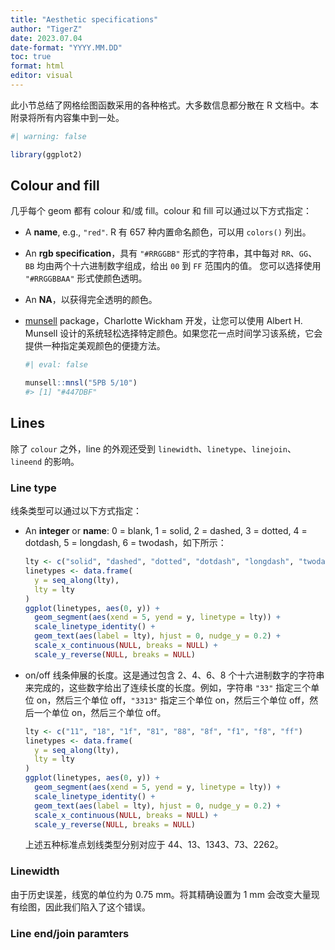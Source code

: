 ```yaml
---
title: "Aesthetic specifications"
author: "TigerZ"
date: 2023.07.04
date-format: "YYYY.MM.DD"
toc: true
format: html
editor: visual
---
```


此小节总结了网格绘图函数采用的各种格式。大多数信息都分散在 R 文档中。本附录将所有内容集中到一处。

```r
#| warning: false

library(ggplot2)
```

## Colour and fill

几乎每个 geom 都有 colour 和/或 fill。colour 和 fill 可以通过以下方式指定：

-   A **name**, e.g., `"red"`. R 有 657 种内置命名颜色，可以用 `colors()` 列出。

-   An **rgb specification**，具有 `"#RRGGBB"` 形式的字符串，其中每对 `RR`、`GG`、`BB` 均由两个十六进制数字组成，给出 `00` 到 `FF` 范围内的值。 您可以选择使用 `"#RRGGBBAA"` 形式使颜色透明。

-   An **NA**，以获得完全透明的颜色。

-   [munsell](https://github.com/cwickham/munsell) package，Charlotte Wickham 开发，让您可以使用 Albert H. Munsell 设计的系统轻松选择特定颜色。如果您花一点时间学习该系统，它会提供一种指定美观颜色的便捷方法。

    ```r
    #| eval: false

    munsell::mnsl("5PB 5/10")
    #> [1] "#447DBF"
    ```

## Lines

除了 `colour` 之外，line 的外观还受到 `linewidth`、`linetype`、`linejoin`、`lineend` 的影响。

### Line type

线条类型可以通过以下方式指定：

-   An **integer** or **name**: 0 = blank, 1 = solid, 2 = dashed, 3 = dotted, 4 = dotdash, 5 = longdash, 6 = twodash，如下所示：

    ```r
    lty <- c("solid", "dashed", "dotted", "dotdash", "longdash", "twodash")
    linetypes <- data.frame(
      y = seq_along(lty),
      lty = lty
    ) 
    ggplot(linetypes, aes(0, y)) + 
      geom_segment(aes(xend = 5, yend = y, linetype = lty)) + 
      scale_linetype_identity() + 
      geom_text(aes(label = lty), hjust = 0, nudge_y = 0.2) +
      scale_x_continuous(NULL, breaks = NULL) + 
      scale_y_reverse(NULL, breaks = NULL)
    ```

-   on/off 线条伸展的长度。这是通过包含 2、4、6、8 个十六进制数字的字符串来完成的，这些数字给出了连续长度的长度。例如，字符串 `"33"` 指定三个单位 on，然后三个单位 off，`"3313"` 指定三个单位 on，然后三个单位 off，然后一个单位 on，然后三个单位 off。

    ```r
    lty <- c("11", "18", "1f", "81", "88", "8f", "f1", "f8", "ff")
    linetypes <- data.frame(
      y = seq_along(lty),
      lty = lty
    ) 
    ggplot(linetypes, aes(0, y)) + 
      geom_segment(aes(xend = 5, yend = y, linetype = lty)) + 
      scale_linetype_identity() + 
      geom_text(aes(label = lty), hjust = 0, nudge_y = 0.2) +
      scale_x_continuous(NULL, breaks = NULL) + 
      scale_y_reverse(NULL, breaks = NULL)
    ```

    上述五种标准点划线类型分别对应于 44、13、1343、73、2262。

### Linewidth

由于历史误差，线宽的单位约为 0.75 mm。将其精确设置为 1 mm 会改变大量现有绘图，因此我们陷入了这个错误。

### Line end/join paramters



